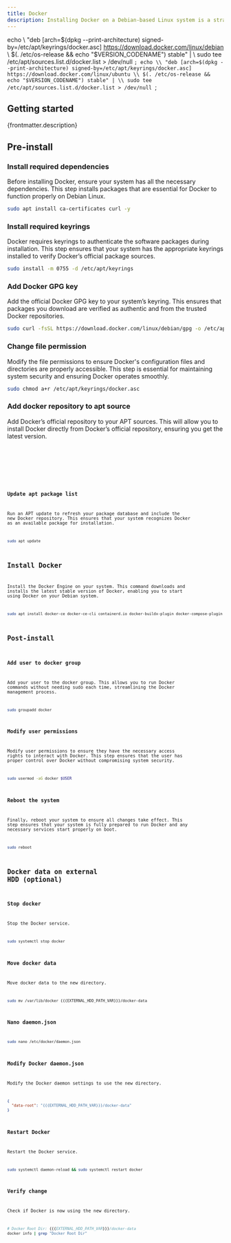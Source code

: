 ```yaml
---
title: Docker
description: Installing Docker on a Debian-based Linux system is a straightforward process, but ensuring that all dependencies, keyrings and configurations are correctly set up is crucial for a smooth installation. This guide walks you through the steps needed to install Docker, add users to the Docker group and finalize the setup for managing containers on your Debian system. By the end of this guide, your system will be fully ready to run Docker containers efficiently and securely.
---
```



echo \\
    "deb [arch=$(dpkg --print-architecture) signed-by=/etc/apt/keyrings/docker.asc] https://download.docker.com/linux/debian \\
    $(. /etc/os-release && echo "$VERSION_CODENAME") stable" | \\
    sudo tee /etc/apt/sources.list.d/docker.list > /dev/null
`;
echo \\
    "deb [arch=$(dpkg --print-architecture) signed-by=/etc/apt/keyrings/docker.asc] https://download.docker.com/linux/ubuntu \\
    $(. /etc/os-release && echo "$VERSION_CODENAME") stable" | \\
    sudo tee /etc/apt/sources.list.d/docker.list > /dev/null
`;

## Getting started

<p>{frontmatter.description}</p>

## Pre-install

### Install required dependencies

Before installing Docker, ensure your system has all the necessary dependencies. This step installs packages that are essential for Docker to function properly on Debian Linux.

```sh
sudo apt install ca-certificates curl -y
```

### Install required keyrings

Docker requires keyrings to authenticate the software packages during installation. This step ensures that your system has the appropriate keyrings installed to verify Docker’s official package sources.

```sh
sudo install -m 0755 -d /etc/apt/keyrings
```

### Add Docker GPG key

Add the official Docker GPG key to your system’s keyring. This ensures that packages you download are verified as authentic and from the trusted Docker repositories.

```sh wrap
sudo curl -fsSL https://download.docker.com/linux/debian/gpg -o /etc/apt/keyrings/docker.asc
```

### Change file permission

Modify the file permissions to ensure Docker's configuration files and directories are properly accessible. This step is essential for maintaining system security and ensuring Docker operates smoothly.

```sh
sudo chmod a+r /etc/apt/keyrings/docker.asc
```

### Add docker repository to apt source

Add Docker’s official repository to your APT sources. This will allow you to install Docker directly from Docker’s official repository, ensuring you get the latest version.

<Tabs syncKey="distribution">
  <TabItem label="Debian">
    <Code lang="sh" wrap preserveIndent code={debianAptSource} />
  </TabItem>
  <TabItem label="Ubuntu">
    <Code lang="sh" wrap preserveIndent code={ubuntuAptSource} />
  </TabItem>
</Tabs>

### Update apt package list

Run an APT update to refresh your package database and include the new Docker repository. This ensures that your system recognizes Docker as an available package for installation.

```sh
sudo apt update
```

## Install Docker

Install the Docker Engine on your system. This command downloads and installs the latest stable version of Docker, enabling you to start using Docker on your Debian system.

```sh wrap
sudo apt install docker-ce docker-ce-cli containerd.io docker-buildx-plugin docker-compose-plugin -y
```

## Post-install

### Add user to docker group

Add your user to the docker group. This allows you to run Docker commands without needing sudo each time, streamlining the Docker management process.

```sh
sudo groupadd docker
```

### Modify user permissions

Modify user permissions to ensure they have the necessary access rights to interact with Docker. This step ensures that the user has proper control over Docker without compromising system security.

```sh
sudo usermod -aG docker $USER
```

### Reboot the system

Finally, reboot your system to ensure all changes take effect. This step ensures that your system is fully prepared to run Docker and any necessary services start properly on boot.

```sh
sudo reboot
```

## Docker data on external HDD (optional)

### Stop docker

Stop the Docker service.

```sh
sudo systemctl stop docker
```

### Move docker data

Move docker data to the new directory.

```sh
sudo mv /var/lib/docker {{{EXTERNAL_HDD_PATH_VAR}}}/docker-data
```

### Nano daemon.json

```sh
sudo nano /etc/docker/daemon.json
```

### Modify Docker daemon.json

Modify the Docker daemon settings to use the new directory.

```json
{
  "data-root": "{{{EXTERNAL_HDD_PATH_VAR}}}/docker-data"
}
```

### Restart Docker

Restart the Docker service.

```sh
sudo systemctl daemon-reload && sudo systemctl restart docker
```

### Verify change

Check if Docker is now using the new directory.

```sh
# Docker Root Dir: {{{EXTERNAL_HDD_PATH_VAR}}}/docker-data
docker info | grep "Docker Root Dir"
```
